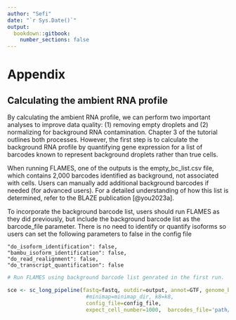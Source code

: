 ```yaml
---
author: "Sefi"
date: "`r Sys.Date()`"
output: 
  bookdown::gitbook:
    number_sections: false
---
```


# **Appendix** {-}

## Calculating the ambient RNA profile {-}

By calculating the ambient RNA profile, we can perform two important analyses to improve data quality: (1) removing empty droplets and (2) normalizing for background RNA contamination. Chapter 3 of the tutorial outlines both processes. However, the first step is to calculate the background RNA profile by quantifying gene expression for a list of barcodes known to represent background droplets rather than true cells.

When running FLAMES, one of the outputs is the empty_bc_list.csv file, which contains 2,000 barcodes identified as background, not associated with cells. Users can manually add additional background barcodes if needed (for advanced users). For a detailed understanding of how this list is determined, refer to the BLAZE publication [@you2023a].

To incorporate the background barcode list, users should run FLAMES as they did previously, but include the background barcode list as the barcode_file parameter. There is no need to identify or quantify isoforms so users can set the following parameters to false in the config file

| `"do_isoform_identification": false,`
| `"bambu_isoform_identification": false,`
| `"do_read_realignment": false,`
| `"do_transcript_quantification": false`
| 

```R
# Run FLAMES using background barcode list genrated in the first run. 

sce <- sc_long_pipeline(fastq=fastq, outdir=output, annot=GTF, genome_bookdfa=genome, 
                         #minimap=minimap_dir, k8=k8,
                         config_file=config_file,
                         expect_cell_number=1000,  barcodes_file='path/to/emtpy_bc_list.csv')

```
